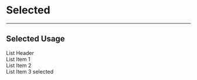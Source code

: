 
<Meta title="MDX/Selected" />

# Selected

---

## Selected Usage

<Canvas>
  <Story name="Selected Usage">
    <div className="flex flex-col gap-2">
      <div className="yobta-list" role="group">
        <div className="yobta-list-header">List Header</div>
        <div className="yobta-list-item p-4 ml-4 rounded w-fit" role="listitem">
          List Item 1
        </div>
        <div className="yobta-list-item p-4 ml-4 rounded w-fit" role="listitem">
          List Item 2
        </div>
        <div
          className="yobta-list-item yobta-selected p-4 ml-4 rounded w-fit"
          role="listitem"
        >
          List Item 3 selected
        </div>
      </div>
    </div>
  </Story>
</Canvas>
